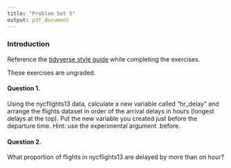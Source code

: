 ```yaml
---
title: "Problem Set 5"
output: pdf_document
---
```


### Introduction

Reference the [tidyverse style guide](https://style.tidyverse.org/) while completing the exercises. 

These exercises are ungraded.

#### Question 1. 

Using the nycflights13 data, calculate a new variable called "hr_delay" and arrange the flights dataset in order of the arrival delays in hours (longest delays at the top). Put the new variable you created just before the departure time. Hint: use the experimental argument .before. 

#### Question 2. 

What proportion of flights in nycflights13 are delayed by more than on hour? 

